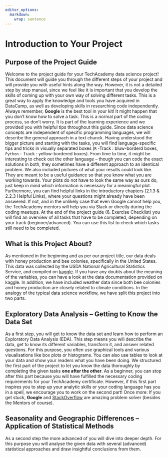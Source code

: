 ```yaml
---
editor_options: 
  markdown: 
    wrap: sentence
---
```


\newpage

# Introduction to Your Project

## Purpose of the Project Guide
Welcome to the project guide for your TechAcademy data science project! This document will guide you through the different steps of your project and will provide you with useful hints along the way. However, it is not a detailed step by step manual, since we feel like it is important that you develop the skills of coming up with your own way of solving different tasks. This is a great way to apply the knowledge and tools you have acquired in DataCamp, as well as developing skills in researching code independently. Always remember, **Google** is the best tool in your kit! 
It might happen that you don’t know how to solve a task. This is a normal part of the coding process, so don’t worry. It is part of the learning experience and we provided you with helpful tips throughout this guide. Since data science concepts are independent of specific programming languages, we will describe the general approach in a text chunck. Having understood the bigger picture and starting with the tasks, you will find language-specific tips and tricks in visually separated boxes (`R` -Track : bluw-borderd boxes, `Python` - Track : yellow-bordered boxes). From time to time, it might be interesting to check out the other language – though you can code the exact solutions in both, they sometimes have a different approach to an identical problem.  We also included pictures of what your results could look like. They are meant to be a useful guidance so that you know what you are working towards. Your plots do not have to look the same way as ours do, just keep in mind which information is necessary for a meaningful plot.
Furthermore, you can find helpful links in the introductory chapters (2.1.3 & 2.2.3 Helpful Links), where your questions might already have been answered. If not, and in the unlikely case that even Google cannot help you, the TechAcademy mentors will help you via Slack or directly during the coding meetups.
At the end of the project guide (6. Exercise Checklist) you will find an overview of all tasks that have to be completed, depending on your track (beginner/advanced). You can use this list to check which tasks still need to be completed.


## What is this Project About?
As mentioned in the beginning and as per our project title, our data deals with honey production and bee colonies, specifically in the United States. This data was collected by the USDA National Agricultural Statistics Service, and compiled on [kaggle](https://www.kaggle.com/datasets/kyleahmurphy/nass-honey-bee-20152021?select=NASS_Bee-Stressors_2015-2021.csv). If you have any doubts about the meaning of the variables, you can have a look at the data documentation provided on kaggle. In addition, we have included weather data since both bee colonies and honey production are closely related to climate conditions.
In the analogy of the typical data science workflow, we have split this project into two parts.


## Exploratory Data Analysis -- Getting to Know the Data Set
As a first step, you will get to know the data set and learn how to perform an Exploratory Data Analysis (EDA). This step means you will describe the data, get to know its different variables, transform it,  and answer related questions. For this purpose, you often use graphical tools and various visualisations like box plots or histograms. You can also use tables to look at your data and show your readers what you have been doing.
We structured the first part of the project to let you know the data thoroughly by completing the given tasks **one after the other**. As a beginner, you can stop after this part because you will have fulfilled the necessary coding requirements for your TechAcademy certificate. However, if this first part inspires you to step up your analytic skills or your coding language has you in a spell, we encourage you to work on the second part!
Once more: If you get stuck, **Google** and [StackOverflow](https://stackoverflow.com/) are amazing problem solver (besides the Mentors of course).


## Seasonality and Geographic Differences -- Application of Statistical Methods
As a second step the more advanced of you will dive into deeper depth. For this purpose you will analyse the given data with several (advanced) statistical approaches and draw insightful conclusions from them.
